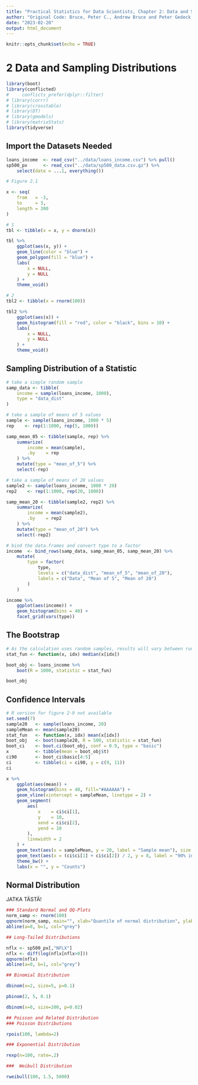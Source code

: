 ```yaml
---
title: "Practical Statistics for Data Scientists, Chapter 2: Data and Sampling Distributions"
author: "Original Code: Bruce, Peter C., Andrew Bruce and Peter Gedeck | Modifications: Antti Rask"
date: "2023-02-20"
output: html_document
---
```


```r
knitr::opts_chunk$set(echo = TRUE)
```

# 2 Data and Sampling Distributions

```r
library(boot)
library(conflicted)
#     conflicts_prefer(dplyr::filter)
# library(corrr)
# library(crosstable)
# library(DT)
# library(gmodels)
# library(matrixStats)
library(tidyverse)
```

## Import the Datasets Needed

```r
loans_income  <- read_csv("../data/loans_income.csv") %>% pull()
sp500_px      <- read_csv("../data/sp500_data.csv.gz") %>% 
    select(date = ...1, everything())
```

```r
# Figure 2.1

x <- seq(
    from   = -3,
    to     = 3,
    length = 300
)

# 1
tbl <- tibble(x = x, y = dnorm(x))

tbl %>%
    ggplot(aes(x, y)) +
    geom_line(color = "blue") +
    geom_polygon(fill = "blue") +
    labs(
        x = NULL,
        y = NULL
    ) +
    theme_void()

# 2
tbl2 <- tibble(x = rnorm(100))

tbl2 %>%
    ggplot(aes(x)) +
    geom_histogram(fill = "red", color = "black", bins = 10) +
    labs(
        x = NULL,
        y = NULL
    ) +
    theme_void()
```

## Sampling Distribution of a Statistic

```r
# take a simple random sample
samp_data <- tibble(
    income = sample(loans_income, 1000),
    type = "data_dist"
)

# take a sample of means of 5 values
sample <- sample(loans_income, 1000 * 5)
rep    <- rep(1:1000, rep(5, 1000))

samp_mean_05 <- tibble(sample, rep) %>%
    summarize(
        income = mean(sample),
        .by    = rep
    ) %>%
    mutate(type = "mean_of_5") %>% 
    select(-rep)

# take a sample of means of 20 values
sample2 <- sample(loans_income, 1000 * 20)
rep2    <- rep(1:1000, rep(20, 1000))

samp_mean_20 <- tibble(sample2, rep2) %>%
    summarize(
        income = mean(sample2),
        .by    = rep2
    ) %>%
    mutate(type = "mean_of_20") %>% 
    select(-rep2)

# bind the data.frames and convert type to a factor
income  <- bind_rows(samp_data, samp_mean_05, samp_mean_20) %>% 
    mutate(
        type = factor(
            type,
            levels = c("data_dist", "mean_of_5", "mean_of_20"),
            labels = c("Data", "Mean of 5", "Mean of 20")
        )
    )

income %>%
    ggplot(aes(income)) +
    geom_histogram(bins = 40) +
    facet_grid(vars(type))
```

## The Bootstrap

```r
# As the calculation uses random samples, results will vary between runs
stat_fun <- function(x, idx) median(x[idx])

boot_obj <- loans_income %>%
    boot(R = 1000, statistic = stat_fun)

boot_obj
```

## Confidence Intervals

```r
# R version for figure 2-9 not available
set.seed(7)
sample20   <- sample(loans_income, 20)
sampleMean <- mean(sample20)
stat_fun   <- function(x, idx) mean(x[idx])
boot_obj   <- boot(sample20, R = 500, statistic = stat_fun)
boot_ci    <- boot.ci(boot_obj, conf = 0.9, type = "basic")
x          <- tibble(mean = boot_obj$t)
ci90       <- boot_ci$basic[4:5]
ci         <- tibble(ci = ci90, y = c(9, 11))
ci

x %>%
    ggplot(aes(mean)) +
    geom_histogram(bins = 40, fill="#AAAAAA") +
    geom_vline(xintercept = sampleMean, linetype = 2) +
    geom_segment(
        aes(
            x    = ci$ci[1],
            y    = 10,
            xend = ci$ci[2],
            yend = 10
        ),
        linewidth = 2
    ) +
    geom_text(aes(x = sampleMean, y = 20, label = "Sample mean"), size = 6) +
    geom_text(aes(x = (ci$ci[1] + ci$ci[2]) / 2, y = 8, label = "90% interval"), size = 6) +
    theme_bw() + 
    labs(x = "", y = "Counts")
```

## Normal Distribution

JATKA TÄSTÄ!

```r
### Standard Normal and QQ-Plots
norm_samp <- rnorm(100)
qqnorm(norm_samp, main="", xlab="Quantile of normal distribution", ylab="z-score")
abline(a=0, b=1, col="grey")
```


```r
## Long-Tailed Distributions

nflx <- sp500_px[,"NFLX"]
nflx <- diff(log(nflx[nflx>0]))
qqnorm(nflx)
abline(a=0, b=1, col="grey")

## Binomial Distribution

dbinom(x=2, size=5, p=0.1)

pbinom(2, 5, 0.1)

dbinom(x=0, size=200, p=0.02)

## Poisson and Related Distribution
### Poisson Distributions

rpois(100, lambda=2)

### Exponential Distribution

rexp(n=100, rate=.2)

###  Weibull Distribution

rweibull(100, 1.5, 5000)

```

